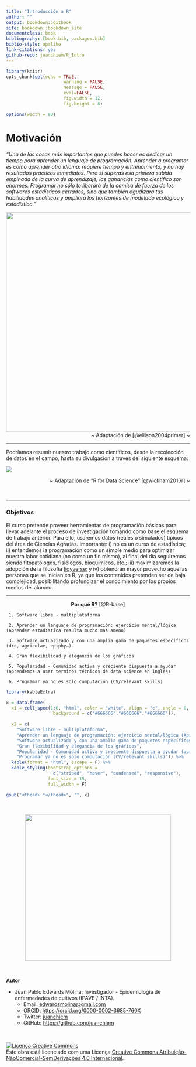 ```yaml
--- 
title: "Introducción a R"
author: ""
output: bookdown::gitbook
site: bookdown::bookdown_site
documentclass: book
bibliography: [book.bib, packages.bib]
biblio-style: apalike
link-citations: yes
github-repo: juanchiem/R_Intro
---
```


```r
library(knitr)
opts_chunk$set(echo = TRUE, 
                      warning = FALSE, 
                      message = FALSE, 
                      eval=FALSE, 
                      fig.width = 12,
                      fig.height = 8)

options(width = 90)
```

# Motivación {-}

*"Una de las cosas más importantes que puedes hacer es dedicar un tiempo para aprender un lenguaje de programación. Aprender a programar es como aprender otro idioma: requiere tiempo y entrenamiento, y no hay resultados prácticos inmediatos. Pero si superas esa primera subida empinada de la curva de aprendizaje, las ganancias como científico son enormes. Programar no sólo te liberará de la camisa de fuerza de los softwares estadísticos cerrados, sino que también agudizará tus habilidades analíticas y ampliará los horizontes de modelado ecológico y estadístico.”*

<center>
![](fig/top.jpg){width=600px} 
</center>

<div style="text-align: right">  ~ Adaptación de [@ellison2004primer] ~ </div>

---

Podríamos resumir nuestro trabajo como científicos, desde la recolección de datos en el campo, hasta su divulgación a través del siguiente esquema:

![](fig/workflow.jpg) 

<div style="text-align: right">  ~ Adaptación de "R for Data Science" [@wickham2016r] ~ </div>

</br>

---

### Objetivos {-}

El curso pretende proveer herramientas de programación básicas para llevar adelante el proceso de investigación tomando como base el esquema de trabajo anterior. Para ello, usaremos datos (reales o simulados) típicos del área de Ciencias Agrarias. Importante: i) no es un curso de estadística; ii) entendemos la programación como un simple medio para optimizar nuestra labor cotidiana (no como un fin mismo), al final del día seguiremos siendo fitopatólogos, fisiólogos,  bioquímicos, etc.; iii) maximizaremos la adopción de la filosofia [tidyverse](https://www.tidyverse.org/); y iv) obtendrán mayor provecho aquellas personas que se inician en R, ya que los contenidos pretenden ser de baja complejidad, posibilitando profundizar el conocimiento por los propios medios del alumno. 

<hr>

<div style="text-align: center">
<b>Por qué R?</b> [@R-base]
</div>
```block
 1. Software libre - multiplataforma

 2. Aprender un lenguaje de programación: ejercicio mental/lógica (Aprender estadística resulta mucho mas ameno)

 3. Software actualizado y con una amplia gama de paquetes específicos (drc, agricolae, epiphy…)

 4. Gran flexibilidad y elegancia de los gráficos

 5. Popularidad - Comunidad activa y creciente dispuesta a ayudar (aprendemos a usar terminos técnicos de data science en inglés)
 
 6. Programar ya no es solo computación (CV/relevant skills) 

```

```r
library(kableExtra)

x = data.frame(
  x1 = cell_spec(1:6, "html", color = "white", align = "c", angle = 0, 
                  background = c("#666666","#666666","#666666")),
  
  x2 = c(
    "Software libre - multiplataforma",
    "Aprender un lenguaje de programación: ejercicio mental/lógica (Aprender estadística resulta mucho mas ameno)",
    "Software actualizado y con una amplia gama de paquetes específicos (drc, agricolae, epiphy…)",
    "Gran flexibilidad y elegancia de los gráficos",
    "Popularidad - Comunidad activa y creciente dispuesta a ayudar (aprendemos a usar terminos técnicos de ciencia de datos en inglés)",
    "Programar ya no es solo computación (CV/relevant skills)")) %>%
  kable(format = "html", escape = F) %>%
  kable_styling(bootstrap_options = 
                  c("striped", "hover", "condensed", "responsive"),
                font_size = 15,
                full_width = F)

gsub("<thead>.*</thead>", "", x) 

```

</br>

<center>
![](fig/pregunta_respuesta.jpg){width=400px}
</center>

</br>

<b>Autor</b>


* Juan Pablo Edwards Molina: Investigador - Epidemiología de enfermedades de cultivos (IPAVE / INTA).
    + Email: [edwardsmolina@gmail.com](mailto:edwardsmolina@gmail.com)
    + ORCID: <https://orcid.org/0000-0002-3685-760X>
    + Twitter: [juanchiem](https://twitter.com/juanchiem)
    + GitHub: <https://github.com/juanchiem>

</br>

<a rel="license" href="http://creativecommons.org/licenses/by-nc-nd/4.0/"><img alt="Licença Creative Commons" style="border-width:0" src="https://i.creativecommons.org/l/by-nc-nd/4.0/80x15.png" /></a><br />Este obra está licenciado com uma Licença <a rel="license" href="http://creativecommons.org/licenses/by-nc-nd/4.0/">Creative Commons Atribuição-NãoComercial-SemDerivações 4.0 Internacional</a>.

</br>
